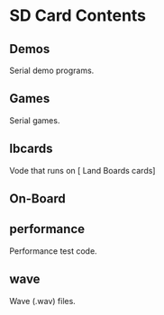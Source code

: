 = SD Card Contents =

== Demos ==

Serial demo programs.

== Games ==

Serial games.

== lbcards ==

Vode that runs on [ Land Boards cards]

== On-Board ==

== performance ==

Performance test code.

== wave ==

Wave (.wav) files.
